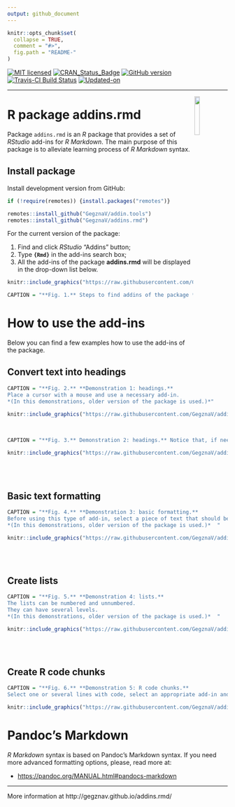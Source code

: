 ```yaml
---
output: github_document
---
```


<!-- README.md is generated from README.Rmd. Please edit that file -->

```r
knitr::opts_chunk$set(
  collapse = TRUE,
  comment = "#>",
  fig.path = "README-"
)
```

[![MIT licensed](https://img.shields.io/badge/license-MIT-blue.svg)](https://opensource.org/licenses/MIT)
[![CRAN_Status_Badge](http://www.r-pkg.org/badges/version/addins.rmd)](https://cran.r-project.org/package=addins.rmd)
[![GitHub version](https://img.shields.io/badge/GitHub-`r packageVersion("addins.rmd")`-brightgreen.svg)](https://github.com/GegznaV/addins.rmd)
[![Travis-CI Build Status](https://travis-ci.org/GegznaV/addins.rmd.svg?branch=master)](https://travis-ci.org/GegznaV/addins.rmd)
[![Updated-on](https://img.shields.io/badge/Updated%20on-`r gsub('-', '--', Sys.Date())`-yellowgreen.svg)](/commits/master)

***


<!-- ```{r, fig.align='center', out.height='30%', out.width='30%', echo=FALSE, eval = FALSE} -->
<!-- knitr::include_graphics("http://gegznav.github.io/addins.rmd/logo.png") -->
<!-- ``` -->


<img src="http://gegznav.github.io/addins.rmd/logo.png" align="right" width="15%" height="15%"/> 
   
R package **addins.rmd**  
==============================================================================

Package `addins.rmd` is an *R* package that provides a set of *RStudio* add-ins for *R Markdown*. The main purpose of this package is to alleviate learning process of *R Markdown* syntax. 

<!-- 1) **format text in R Markdown documents**:  -->
<!--     - **enclose** either selected text or selected rows with special symbols and text gets inerpreted in a special way when rendered with R Markdown (e.g., converts "bold" into "\*\*bold\*\*" -->
<!-- that is interpreted as "**bold**"). -->
<!-- 2) **insert** text (e.g., operators `%>%`, `<<-`, `%$%`) at the cursor position;  -->
<!-- 3)  **replace** symbols in selected -->
<!-- pieces of text (e.g., convert backslashes to forward slashes which results  -->
<!-- in strings like `"c:\data\"` converted into `"c:/data/"`).  -->


Install package
------------------------------------------------------------------------------

<!-- Install released version from CRAN: -->
<!-- ```{r Install package from CRAN, eval=FALSE} -->
<!-- install.packages("addins.rmd") -->
<!-- ``` -->

Install development version from GitHub:
```r
if (!require(remotes)) {install.packages("remotes")}

remotes::install_github("GegznaV/addin.tools")
remotes::install_github("GegznaV/addins.rmd")
```

<!-- Recommended workflow and a few examples -->
<!-- ----------------------------------------------------- -->

<!-- Get started online http://gegznav.github.io/addins.rmd/articles/v1_workflow.html -->

<!-- And offline: -->
<!-- ```{r, eval=FALSE} -->
<!-- vignette("v1_workflow", package = "addins.rmd") -->
<!-- ``` -->
<!-- browseVignettes("addins.rmd") -->


For the current version of the package:

(1) Find and click *RStudio* "Addins" button;
(2) Type **`{Rmd}`** in the add-ins search box;
(3) All the add-ins of the package **addins.rmd** will be displayed in the drop-down list below.

```r
knitr::include_graphics("https://raw.githubusercontent.com/GegznaV/addins.rmd/master/docs/figs/steps-search-addins.png")

CAPTION = "**Fig. 1.** Steps to find addins of the package **addins.rmd**.  "
```


How to use the add-ins
==============================================================================

Below you can find a few examples how to use the add-ins of the package.

## Convert text into headings

```r
CAPTION = "**Fig. 2.** **Demonstration 1: headings.** 
Place a cursor with a mouse and use a necessary add-in.  
*(In this demonstrations, older version of the package is used.)*"

knitr::include_graphics("https://raw.githubusercontent.com/GegznaV/addins.rmd/master/docs/figs/demo-headings-1.gif")
```

<br>

```r
CAPTION = "**Fig. 3.** Demonstration 2: headings.** Notice that, if needed, a blank line above the selection is added.  "

knitr::include_graphics("https://raw.githubusercontent.com/GegznaV/addins.rmd/master/docs/figs/demo-headings-2.gif")
```

<br><br>

## Basic text formatting

```r
CAPTION = "**Fig. 4.** **Demonstration 3: basic formatting.**
Before using this type of add-in, select a piece of text that should be formatted.  
*(In this demonstrations, older version of the package is used.)*  "

knitr::include_graphics("https://raw.githubusercontent.com/GegznaV/addins.rmd/master/docs/figs/demo-formatting-1.gif")
```

<br><br>

## Create lists

```r
CAPTION = "**Fig. 5.** **Demonstration 4: lists.**
The lists can be numbered and unnumbered. 
They can have several levels. 
*(In this demonstrations, older version of the package is used.)*  "

knitr::include_graphics("https://raw.githubusercontent.com/GegznaV/addins.rmd/master/docs/figs/demo-lists-1.gif")

```

<br><br>

## Create R code chunks

```r
CAPTION = "**Fig. 6.** **Demonstration 5: R code chunks.**
Select one or several lines with code, select an appropriate add-in and include code into a chunk.  "

knitr::include_graphics("https://raw.githubusercontent.com/GegznaV/addins.rmd/master/docs/figs/demo-chunk-add-1.gif")

```

Pandoc's Markdown
==============================================================================

*R Markdown* syntax is based on Pandoc's Markdown syntax. 
If you need more advanced formatting options, please, read more at:

- [https://pandoc.org/MANUAL.html#pandocs-markdown](https://pandoc.org/MANUAL.html#pandocs-markdown){target="_blank"}

***

More information at http://gegznav.github.io/addins.rmd/
